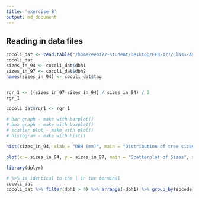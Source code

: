 ```yaml
---
title: 'exercise-8'
output: md_document
---
```


## Reading in data files

``` r

cocoli_dat <- read.table("/home/eeb177-student/Desktop/EEB-177/Class-Assignments/classwork-21-Feb/cocoli.txt", header = TRUE)
cocoli_dat
sizes_in_94 <- cocoli_dat$dbh1
sizes_in_97 <- cocoli_dat$dbh2
names(sizes_in_94) <- cocoli_dat$tag


rgr_1 <- ((sizes_in_97-sizes_in_94) / sizes_in_94) / 3
rgr_1

cocoli_dat$rgr1 <- rgr_1
````
``` r
# bar graph - make with barplot()
# box graph - make with boxplot()
# scatter plot - make with plot()
# histogram - make with hist()

hist(sizes_in_94, xlab = "DBH (mm)", main = "Distribution of tree sizes in Cocoli (1994)")

plot(x = sizes_in_94, y = sizes_in_97, main = "Scatterplot of Sizes", xlab = "Sizes in 1994 (mm)", ylab = "Sizes in 1997 (mm)")
```

``` r
library(dplyr)

# %>% is identical to the | in the terminal
cocoli_dat
cocoli_dat %>% filter(dbh1 > 0) %>% arrange(-dbh1) %>% group_by(spcode) %>% summarise(mean_dbh_1994 = mean(dbh1))
```